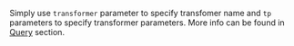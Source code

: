 
Simply use `transformer` parameter to specify transfomer name and `tp` parameters to specify transformer parameters. More info can be found in [Query](../../../../client-api/commands/querying/how-to-query-a-database.mdx) section.



